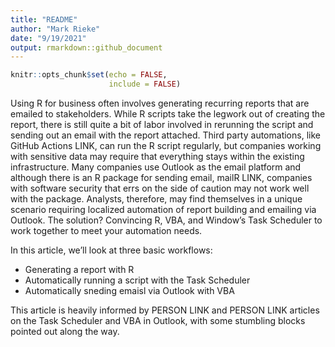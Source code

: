 ```yaml
---
title: "README"
author: "Mark Rieke"
date: "9/19/2021"
output: rmarkdown::github_document
---
```


```r
knitr::opts_chunk$set(echo = FALSE,
                      include = FALSE)
```

Using R for business often involves generating recurring reports that are emailed to stakeholders. While R scripts take the legwork out of creating the report, there is still quite a bit of labor involved in rerunning the script and sending out an email with the report attached. Third party automations, like GitHub Actions LINK, can run the R script regularly, but companies working with sensitive data may require that everything stays within the existing infrastructure. Many companies use Outlook as the email platform and although there is an R package for sending email, mailR LINK, companies with software security that errs on the side of caution may not work well with the package. Analysts, therefore, may find themselves in a unique scenario requiring localized automation of report building and emailing via Outlook. The solution? Convincing R, VBA, and Window’s Task Scheduler to work together to meet your automation needs.
  
In this article, we’ll look at three basic workflows:

* Generating a report with R
* Automatically running a script with the Task Scheduler
* Automatically sneding emaisl via Outlook with VBA

This article is heavily informed by PERSON LINK and PERSON LINK articles on the Task Scheduler and VBA in Outlook, with some stumbling blocks pointed out along the way. 
